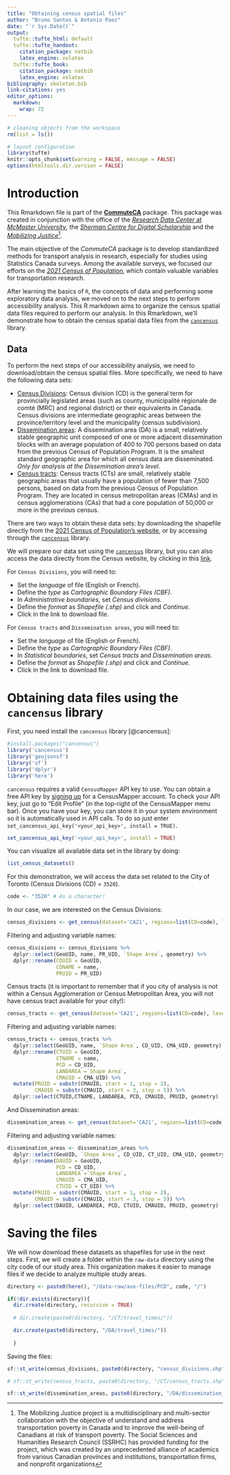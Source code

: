 ```yaml
---
title: "Obtaining census spatial files"
author: "Bruno Santos & Antonio Paez"
date: "`r Sys.Date()`"
output:
  tufte::tufte_html: default
  tufte::tufte_handout:
    citation_package: natbib
    latex_engine: xelatex
  tufte::tufte_book:
    citation_package: natbib
    latex_engine: xelatex
bibliography: skeleton.bib
link-citations: yes
editor_options: 
  markdown: 
    wrap: 72
---
```


```r
# cleaning objects from the workspace 
rm(list = ls())
```

```r
# layout configuration 
library(tufte)
knitr::opts_chunk$set(warning = FALSE, message = FALSE)
options(htmltools.dir.version = FALSE)
```

# Introduction

This Rmarkdown file is part of the
[**CommuteCA**](https://github.com/dias-bruno/CommuteCA) package.
This package was created in conjunction with the office of the
[*Research Data Center* at *McMaster
University*](https://rdc.mcmaster.ca/), the [*Sherman Centre for Digital
Scholarship*](https://scds.ca/) and the [*Mobilizing
Justice*](https://mobilizingjustice.ca/)[^1].

[^1]: The Mobilizing Justice project is a multidisciplinary and
    multi-sector collaboration with the objective of understand and
    address transportation poverty in Canada and to improve the
    well-being of Canadians at risk of transport poverty. The Social
    Sciences and Humanities Research Council (SSRHC) has provided
    funding for the project, which was created by an unprecedented
    alliance of academics from various Canadian provinces and
    institutions, transportation firms, and nonprofit organizations

The main objective of the *CommuteCA* package is to develop
standardized methods for transport analysis in research, especially for
studies using Statistics Canada surveys. Among the available surveys, we
focused our efforts on the [*2021 Census of
Population*](https://www12.statcan.gc.ca/census-recensement/index-eng.cfm),
which contain valuable variables for transportation research.

After learning the basics of `R`, the concepts of data and performing some exploratory data analysis, we moved on to the next steps to perform accessibility analysis. This R markdown aims to organize the census spatial data files required to perform our analysis. In this Rmarkdown, we'll demonstrate how to obtain the census spatial data files from the [`cancensus`](https://mountainmath.github.io/cancensus/) library.

## Data

To perform the next steps of our accessibility analysis, we need to download/obtain the census spatial files. More specifically, we need to have the following data sets:

- [Census Divisions](https://www12.statcan.gc.ca/census-recensement/2021/ref/dict/az/Definition-eng.cfm?ID=geo008): Census division (CD) is the general term for provincially legislated areas (such as county, municipalité régionale de comté (MRC) and regional district) or their equivalents in Canada. Census divisions are intermediate geographic areas between the province/territory level and the municipality (census subdivision).
- [Dissemination areas](https://www12.statcan.gc.ca/census-recensement/2021/ref/dict/az/definition-eng.cfm?ID=geo021): A dissemination area (DA) is a small, relatively stable geographic unit composed of one or more adjacent dissemination blocks with an average population of 400 to 700 persons based on data from the previous Census of Population Program. It is the smallest standard geographic area for which all census data are disseminated. *Only for analysis at the Dissemination area's level.* 
- [Census tracts](https://www12.statcan.gc.ca/census-recensement/2021/ref/dict/az/Definition-eng.cfm?ID=geo013): Census tracts (CTs) are small, relatively stable geographic areas that usually have a population of fewer than 7,500 persons, based on data from the previous Census of Population Program. They are located in census metropolitan areas (CMAs) and in census agglomerations (CAs) that had a core population of 50,000 or more in the previous census.

There are two ways to obtain these data sets: by downloading the shapefile directly from the [2021 Census of Population's website](https://www12.statcan.gc.ca/census-recensement/2021/geo/sip-pis/boundary-limites/index2021-eng.cfm?year=21), or by accessing through the [`cancensus`](https://mountainmath.github.io/cancensus/) library.  

We will prepare our data set using the [`cancensus`](https://mountainmath.github.io/cancensus/) library, but you can also access the data directly from the Census website, by clicking in this [link](https://www12.statcan.gc.ca/census-recensement/2021/geo/sip-pis/boundary-limites/index2021-eng.cfm?year=21).

For `Census Divisions`, you will need to:

- Set the *language* of file (English or French).
- Define the *type* as *Cartographic Boundary Files (CBF)*.  
- In *Administrative boundaries*, set *Census divisions*. 
- Define the *format* as *Shapefile (.shp)* and click and *Continue.* 
- Click in the link to download file. 

For `Census tracts` and `Dissemination areas`, you will need to:

- Set the *language* of file (English or French).
- Define the *type* as *Cartographic Boundary Files (CBF)*.  
- In *Statistical boundaries*, set *Census tracts* and *Dissemination areas*. 
- Define the *format* as *Shapefile (.shp)* and click and *Continue.* 
- Click in the link to download file. 

# Obtaining data files using the `cancensus` library 

First, you need install the `cancensus` library [@cancensus]: 
```r
#install.packages("cancensus")
library('cancensus')
library('geojsonsf')
library('sf')
library('dplyr')
library('here')
```

`cancensus` requires a valid `CensusMapper` API key to use. You can obtain a free API key by [signing up](https://censusmapper.ca/users/sign_up) for a CensusMapper account. To check your API key, just go to “Edit Profile” (in the top-right of the CensusMapper menu bar). Once you have your key, you can store it in your system environment so it is automatically used in API calls. To do so just enter `set_cancensus_api_key('<your_api_key>', install = TRUE)`.

```r
set_cancensus_api_key('<your_api_key>', install = TRUE)
```

You can visualize all available data set in the library by doing:
```r
list_census_datasets()
```

For this demonstration, we will access the data set related to the City of Toronto (Census Divisions (CD) = `3520`).
```r
code <- "3520" # As a character!
```

In our case, we are interested on the Census Divisions: 

```r
census_divisions <- get_census(dataset='CA21', regions=list(CD=code), level='CD', geo_format = "sf")
```

Filtering and adjusting variable names:

```r
census_divisions <- census_divisions %>% 
  dplyr::select(GeoUID, name, PR_UID, `Shape Area`, geometry) %>% 
  dplyr::rename(CDUID = GeoUID, 
                CDNAME = name,
                PRUID = PR_UID)
```


Census tracts (it is important to remember that if you city of analysis is not within a Census Agglomeration or Census Metropolitan Area, you will not have census tract available for your city!): 

```r
census_tracts <- get_census(dataset='CA21', regions=list(CD=code), level='CT', geo_format = "sf")
```

Filtering and adjusting variable names:

```r
census_tracts <- census_tracts %>% 
  dplyr::select(GeoUID, name, `Shape Area`, CD_UID, CMA_UID, geometry) %>% 
  dplyr::rename(CTUID = GeoUID, 
                CTNAME = name,
                PCD = CD_UID,
                LANDAREA =`Shape Area`,
                CMAUID = CMA_UID) %>% 
  mutate(PRUID = substr(CMAUID, start = 1, stop = 2),
         CMAUID = substr(CMAUID, start = 3, stop = 5)) %>% 
  dplyr::select(CTUID,CTNAME, LANDAREA, PCD, CMAUID, PRUID, geometry)
```

And Dissemination areas:
```r
dissemination_areas <- get_census(dataset='CA21', regions=list(CD=code), level='DA', geo_format = "sf")
```

Filtering and adjusting variable names:

```r
dissemination_areas <- dissemination_areas %>% 
  dplyr::select(GeoUID, `Shape Area`, CD_UID, CT_UID, CMA_UID, geometry) %>% 
  dplyr::rename(DAUID = GeoUID, 
                PCD = CD_UID,
                LANDAREA =`Shape Area`,
                CMAUID = CMA_UID,
                CTUID = CT_UID) %>% 
  mutate(PRUID = substr(CMAUID, start = 1, stop = 2),
         CMAUID = substr(CMAUID, start = 3, stop = 5)) %>% 
  dplyr::select(DAUID, LANDAREA, PCD, CTUID, CMAUID, PRUID, geometry)
```

# Saving the files

We will now download these datasets as shapefiles for use in the next steps. First, we will create a folder within the `raw-data` directory using the city code of our study area. This organization makes it easier to manage files if we decide to analyze multiple study areas.

```r
directory <- paste0(here(), "/data-raw/aux-files/PCD", code, "/")

if(!dir.exists(directory)){
  dir.create(directory, recursive = TRUE)
  
  # dir.create(paste0(directory, "/CT/travel_times/"))

  dir.create(paste0(directory, "/DA/travel_times/"))
  
  }
```

Saving the files:
```r
sf::st_write(census_divisions, paste0(directory, "census_divisions.shp"))

# sf::st_write(census_tracts, paste0(directory, "/CT/census_tracts.shp"))

sf::st_write(dissemination_areas, paste0(directory, "/DA/dissemination_areas.shp"))
```

